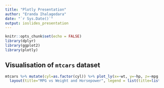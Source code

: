 ---
title: "Plotly Presentation"
author: "Eranda Ihalagedara"
date: "`r Sys.Date()`"
output: ioslides_presentation
---

```{r setup, include=FALSE}
knitr::opts_chunk$set(echo = FALSE)
library(dplyr)
library(ggplot2)
library(plotly)
```

## Visualisation of `mtcars` dataset

```{r, echo=FALSE}
mtcars %>% mutate(cyl=as.factor(cyl)) %>% plot_ly(x=~wt, y=~hp, z=~mpg, color = ~cyl,type="scatter3d", mode="markers") %>% 
  layout(title="MPG vs Weight and Horsepower", legend = list(title=list(text='<b> No. of cylinders </b>')))
```


